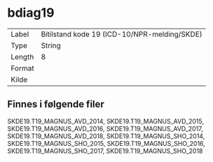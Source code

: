 
# bdiag19

| | |
|----|----|
| Label    | Bitilstand kode 19 (ICD-10/NPR-melding/SKDE) |
| Type     | String |
| Length   | 8    |
| Format   |  |
| Kilde    |   |

## Finnes i følgende filer

SKDE19.T19_MAGNUS_AVD_2014, SKDE19.T19_MAGNUS_AVD_2015, SKDE19.T19_MAGNUS_AVD_2016, SKDE19.T19_MAGNUS_AVD_2017, SKDE19.T19_MAGNUS_AVD_2018, SKDE19.T19_MAGNUS_SHO_2014, SKDE19.T19_MAGNUS_SHO_2015, SKDE19.T19_MAGNUS_SHO_2016, SKDE19.T19_MAGNUS_SHO_2017, SKDE19.T19_MAGNUS_SHO_2018

